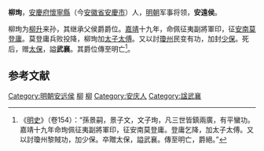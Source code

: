 '''柳珣'''，[[安慶府|安慶府]][[懷寧縣|懷寧縣]]（今[[安徽省|安徽省]][[安慶市|安慶市]]）人，[[明朝|明朝]]军事将领，'''安遠侯'''。

柳珣为[[柳升|柳升]]来孙，其继承父侯爵爵位。[[嘉靖|嘉靖]]十九年，命佩征夷副將軍印，征[[越南|安南]][[莫登庸|莫登庸]]。莫登庸兵败投降，柳珣加[[太子太傅|太子太傅]]。又以討[[瓊州|瓊州]]民变有功，加封[[少保|少保]]。死后，赠[[太保|太保]]，謚'''武襄'''。其爵位傳至明亡<ref>《[[明史|明史]]》（卷154）：“孫景嗣，景子文，文子珣，凡三世皆鎮兩廣，有平蠻功。嘉靖十九年命珣佩征夷副將軍印，征安南莫登庸。登庸乞降，加太子太傅。又以討瓊州黎賊功，加少保。卒贈太保，謚武襄。傳至明亡，爵絕。”</ref>。

==参考文献==
<div class="references-small">
<references></references>
</div>

{{明朝人物小作品}}

[[Category:明朝安远侯|Category:明朝安远侯]]
[[Category:明朝太子三师|柳]]
[[Category:明朝三公|柳]]
[[Category:安庆人|Category:安庆人]]
[[Category:諡武襄|Category:諡武襄]]
